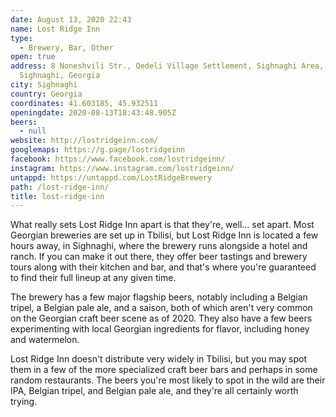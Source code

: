 ```yaml
---
date: August 13, 2020 22:43
name: Lost Ridge Inn
type:
  - Brewery, Bar, Other
open: true
address: 8 Noneshvili Str., Qedeli Village Settlement, Sighnaghi Area,
  Sighnaghi, Georgia
city: Sighnaghi
country: Georgia
coordinates: 41.603185, 45.932511
openingdate: 2020-08-13T18:43:48.905Z
beers:
  - null
website: http://lostridgeinn.com/
googlemaps: https://g.page/lostridgeinn
facebook: https://www.facebook.com/lostridgeinn/
instagram: https://www.instagram.com/lostridgeinn/
untappd: https://untappd.com/LostRidgeBrewery
path: /lost-ridge-inn/
title: lost-ridge-inn
---
```

What really sets Lost Ridge Inn apart is that they're, well... set apart. Most Georgian breweries are set up in Tbilisi, but Lost Ridge Inn is located a few hours away, in Sighnaghi, where the brewery runs alongside a hotel and ranch. If you can make it out there, they offer beer tastings and brewery tours along with their kitchen and bar, and that's where you're guaranteed to find their full lineup at any given time. 

The brewery has a few major flagship beers, notably including a Belgian tripel, a Belgian pale ale, and a saison, both of which aren't very common on the Georgian craft beer scene as of 2020. They also have a few beers experimenting with local Georgian ingredients for flavor, including honey and watermelon. 

Lost Ridge Inn doesn't distribute very widely in Tbilisi, but you may spot them in a few of the more specialized craft beer bars and perhaps in some random restaurants. The beers you're most likely to spot in the wild are their IPA, Belgian tripel, and Belgian pale ale, and they're all certainly worth trying. 